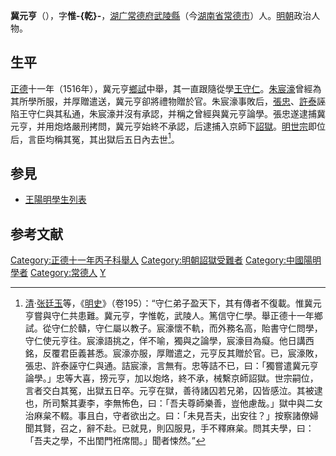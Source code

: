 {{Otheruses|冀元亨 (消歧义)}}
'''冀元亨'''（{{bd|1482年||1521年||catIdx=J}}），字'''惟-{乾}-'''，[[湖廣承宣布政使司|湖广]][[常德府|常德府]][[武陵縣|武陵縣]]（今[[湖南省|湖南省]][[常德市|常德市]]）人。[[明朝|明朝]]政治人物。

== 生平 ==
[[正德_(明朝)|正德]]十一年（1516年），冀元亨[[鄉試|鄉試]]中舉，其一直跟隨從學[[王守仁|王守仁]]。[[朱宸濠|朱宸濠]]曾經為其所學所服，并厚贈遣送，冀元亨卻將禮物贈於官。朱宸濠事敗后，[[張忠|張忠]]、[[許泰|許泰]]誣陷王守仁與其私通，朱宸濠并沒有承認，并稱之曾經與冀元亨論學。張忠遂逮捕冀元亨，并用炮烙嚴刑拷問，冀元亨始終不承認，后逮捕入京師下[[詔獄|詔獄]]。[[明世宗|明世宗]]即位后，言臣均稱其冤，其出獄后五日內去世<ref>[[清|清]]·[[张廷玉|张廷玉]]等，《[[明史|明史]]》（卷195）：“守仁弟子盈天下，其有傳者不復載。惟冀元亨嘗與守仁共患難。冀元亨，字惟乾，武陵人。篤信守仁學。舉正德十一年鄉試。從守仁於贛，守仁屬以教子。宸濠懷不軌，而外務名高，貽書守仁問學，守仁使元亨往。宸濠語挑之，佯不喻，獨與之論學，宸濠目為癡。他日講西銘，反覆君臣義甚悉。宸濠亦服，厚贈遣之，元亨反其贈於官。已，宸濠敗，張忠、許泰誣守仁與通。詰宸濠，言無有。忠等詰不已，曰：「獨嘗遣冀元亨論學。」忠等大喜，搒元亨，加以炮烙，終不承，械繫京師詔獄。世宗嗣位，言者交白其冤，出獄五日卒。元亨在獄，善待諸囚若兄弟，囚皆感泣。其被逮也，所司繫其妻李，李無怖色，曰：「吾夫尊師樂善，豈他慮哉。」獄中與二女治麻枲不輟。事且白，守者欲出之。曰：「未見吾夫，出安往？」按察諸僚婦聞其賢，召之，辭不赴。已就見，則囚服見，手不釋麻枲。問其夫學，曰：「吾夫之學，不出閨門袵席間。」聞者悚然。”</ref>。   

==参見==
*[[王陽明學生列表|王陽明學生列表]]

==参考文献==
{{reflist}}
{{明朝政治人物小作品}}
{{DEFAULTSORT:J}}
[[Category:正德十一年丙子科舉人|Category:正德十一年丙子科舉人]]
[[Category:明朝詔獄受難者|Category:明朝詔獄受難者]]
[[Category:中國陽明學者|Category:中國陽明學者]]
[[Category:常德人|Category:常德人]]
[[Category:冀姓|Y]]